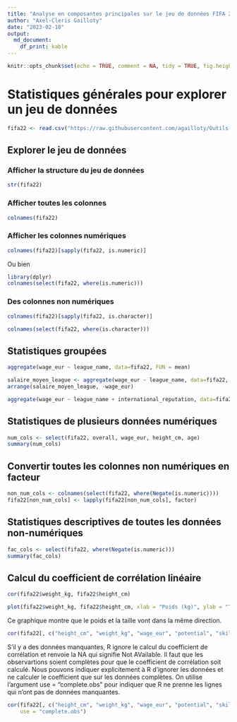 ```yaml
---
title: "Analyse en composantes principales sur le jeu de données FIFA 2022"
author: "Axel-Cleris Gailloty"
date: "2023-02-18"
output: 
  md_document:
    df_print: kable
---
```


```r
knitr::opts_chunk$set(echo = TRUE, comment = NA, tidy = TRUE, fig.height=6, fig.width=8)
```

# Statistiques générales pour explorer un jeu de données 

```r
fifa22 <- read.csv("https://raw.githubusercontent.com/agailloty/Outils-Analyses-R/main/dataset/fifa22.csv")
```

## Explorer le jeu de données 

### Afficher la structure du jeu de données

```r
str(fifa22)
```

### Afficher toutes les colonnes 

```r
colnames(fifa22)
```

### Afficher les colonnes numériques

```r
colnames(fifa22)[sapply(fifa22, is.numeric)]
```

Ou bien 

```r
library(dplyr)
colnames(select(fifa22, where(is.numeric)))
```


### Des colonnes non numériques 

```r
colnames(fifa22)[sapply(fifa22, is.character)]
```

```r
colnames(select(fifa22, where(is.character)))
```



## Statistiques groupées

```r
aggregate(wage_eur ~ league_name, data=fifa22, FUN = mean)
```

```r
salaire_moyen_league <- aggregate(wage_eur ~ league_name, data=fifa22, FUN = mean)
arrange(salaire_moyen_league, -wage_eur)
```

```r
aggregate(wage_eur ~ league_name + international_reputation, data=fifa22, FUN = mean)
```

## Statistiques de plusieurs données numériques

```r
num_cols <- select(fifa22, overall, wage_eur, height_cm, age)
summary(num_cols)
```

## Convertir toutes les colonnes non numériques en facteur



```r
non_num_cols <- colnames(select(fifa22, where(Negate(is.numeric))))
fifa22[non_num_cols] <- lapply(fifa22[non_num_cols], factor)
```


## Statistiques descriptives de toutes les données non-numériques

```r
fac_cols <- select(fifa22, where(Negate(is.numeric)))
summary(fac_cols)
```

## Calcul du coefficient de corrélation linéaire

```r
cor(fifa22$weight_kg, fifa22$height_cm)
```

```r
plot(fifa22$weight_kg, fifa22$height_cm, xlab = "Poids (kg)", ylab = "Taille (cm)", main = "Nuage de points poids et taille")
```

Ce graphique montre que le poids et la taille vont dans la même direction. 

```r
cor(fifa22[, c("height_cm", "weight_kg", "wage_eur", "potential", "skill_dribbling")])
```

S'il y a des données manquantes, R ignore le calcul du coefficient de corrélation et renvoie la NA qui signifie Not AVailable. Il faut que les observartions soient complètes pour que le coefficient de corrélation soit calculé. 
Nous pouvons indiquer explicitement à R d'ignorer les données et ne calculer le coefficient que sur les données complètes. On utilise l'argument use = "complete.obs" pour indiquer que R ne prenne les lignes qui n'ont pas de données manquantes.

```r
cor(fifa22[, c("height_cm", "weight_kg", "wage_eur", "potential", "skill_dribbling")], 
    use = "complete.obs")
```





